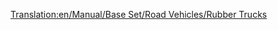 [[Translation:en/Manual/Base Set/Road Vehicles/Rubber Trucks]]
{{hu/Navbox Közúti járművek}}
{{hu/Közúti járművek|name     = Balogh gumiszállító
  |img      = Balogh_Rubber_Truck.png
  |price    = £4,797 ($9,594) 
  |speed    = 30 mph (48 km/h)
  |annual   = £421 ($842)
  |designed = 1936
  |life     = 15
  |capacity = 17,000 liter [[hu/Manual/Base Set/Cargos/Gumi|gumi]]
}}
{{hu/Közúti járművek|name     = Uhl gumiszállító
  |img      = Uhl_Rubber_Truck.png
  |price    = £6,027 ($12,054)
  |speed    = 55 mph (88 km/h)
  |annual   = £787 ($1,574)
  |designed = 1977
  |life     = 15
  |capacity = 19,000 liter [[hu/Manual/Base Set/Cargos/Gumi|gumi]]
}}
{{hu/Közúti járművek|name     = RMT gumiszállító
  |img      = RMT_Rubber_Truck.png
  |price    = £6,437 ($12,874) 
  |speed    = 70 mph (112 km/h)
  |annual   = £1,125 ($2,250)
  |designed = 2011
  |life     = 15
  |capacity = 22,000 liter [[hu/Manual/Base Set/Cargos/Gumi|gumi]]
}}